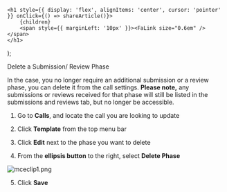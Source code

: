 

    <h1 style={{ display: 'flex', alignItems: 'center', cursor: 'pointer' }} onClick={() => shareArticle()}>
        {children} 
        <span style={{ marginLeft: '10px' }}><FaLink size="0.6em" /></span>
    </h1>
);

<ToastContainer />

<ClickableTitle>Delete a Submission/ Review Phase</ClickableTitle>




In the case, you no longer require an additional submission or a review phase, you can delete it from the call settings. **Please note,** any submissions or reviews received for that phase will still be listed in the submissions and reviews tab, but no longer be accessible. 


1. Go to **Calls**, and locate the call you are looking to update 


2. Click **Template** from the top menu bar 


3. Click **Edit** next to the phase you want to delete 


4. From the **ellipsis button** to the right, select **Delete Phase**


![mceclip1.png](../../../resources/article-images/13162852093715-Delete-a-Submission-Review-Phase_1.png)


5. Click **Save**



